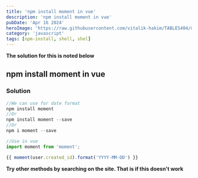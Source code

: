 ```yaml
---
title: 'npm install moment in vue'
description: 'npm install moment in vue'
pubDate: 'Apr 16 2024'
heroImage: 'https://raw.githubusercontent.com/vitalik-hakim/TABLES404/main/error_b/JavaScript.png'
category: 'javascript'
tags: [npm-install, shell, shel]
---
```


**The solution for this is noted below**

## npm install moment in vue

### Solution

```javascript
//We can use for date format
npm install moment
//Or
npm install moment --save
//Or
npm i moment --save

//Use in vue
import moment from 'moment';

{{ moment(user.created_id).format('YYYY-MM-DD') }}
```

**Try other methods by searching on the site. That is if this doesn't work**
